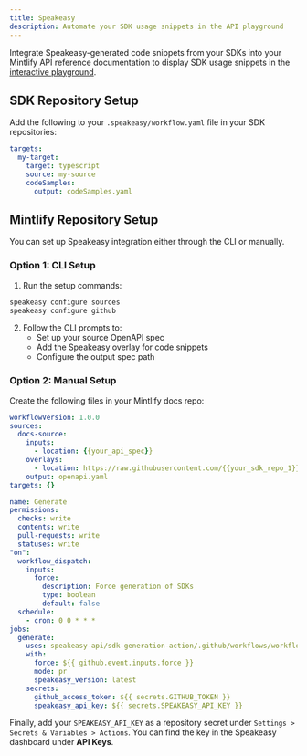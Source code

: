 ```yaml
---
title: Speakeasy
description: Automate your SDK usage snippets in the API playground
---
```


Integrate Speakeasy-generated code snippets from your SDKs into your Mintlify API reference documentation to display SDK usage snippets in the [interactive playground](https://mintlify.com/docs/api-playground/overview).

## SDK Repository Setup

Add the following to your `.speakeasy/workflow.yaml` file in your SDK repositories:

```yaml .speakeasy/workflow.yaml
targets:
  my-target:
    target: typescript
    source: my-source
    codeSamples:
      output: codeSamples.yaml
```

## Mintlify Repository Setup

You can set up Speakeasy integration either through the CLI or manually.

### Option 1: CLI Setup

1. Run the setup commands:
```bash
speakeasy configure sources
speakeasy configure github
```

2. Follow the CLI prompts to:
   - Set up your source OpenAPI spec
   - Add the Speakeasy overlay for code snippets
   - Configure the output spec path

### Option 2: Manual Setup

Create the following files in your Mintlify docs repo:

```yaml .speakeasy/workflow.yaml
workflowVersion: 1.0.0
sources:
  docs-source:
    inputs:
      - location: {{your_api_spec}}
    overlays:
      - location: https://raw.githubusercontent.com/{{your_sdk_repo_1}}/codeSamples.yaml
    output: openapi.yaml
targets: {}
```

```yaml .github/workflows/sdk_generation.yaml
name: Generate
permissions:
  checks: write
  contents: write
  pull-requests: write
  statuses: write
"on":
  workflow_dispatch:
    inputs:
      force:
        description: Force generation of SDKs
        type: boolean
        default: false
  schedule:
    - cron: 0 0 * * *
jobs:
  generate:
    uses: speakeasy-api/sdk-generation-action/.github/workflows/workflow-executor.yaml@v15
    with:
      force: ${{ github.event.inputs.force }}
      mode: pr
      speakeasy_version: latest
    secrets:
      github_access_token: ${{ secrets.GITHUB_TOKEN }}
      speakeasy_api_key: ${{ secrets.SPEAKEASY_API_KEY }}
```

Finally, add your `SPEAKEASY_API_KEY` as a repository secret under `Settings > Secrets & Variables > Actions`. You can find the key in the Speakeasy dashboard under **API Keys**.